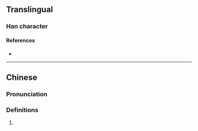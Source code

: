 {{character info}}
==Translingual==

===Han character===
{{Han char|rn=30|rad=口|as=07|sn=10|four=|canj=RQYJ|ids=⿰口抖}}

====References====
* {{Han ref|kx=0193.051|hdz=10625.051|uh=551E|ud=21790}}

----

==Chinese==
{{zh-forms}}

===Pronunciation===
{{zh-pron
|c=tau2
|cat=v
}}

===Definitions===
{{zh-hanzi}} {{tlb|zh|Cantonese}}

# {{lb|zh|Cantonese}} {{zh-alt-form|敨|tr=tau2|to [[breathe]]; to [[rest]]}}